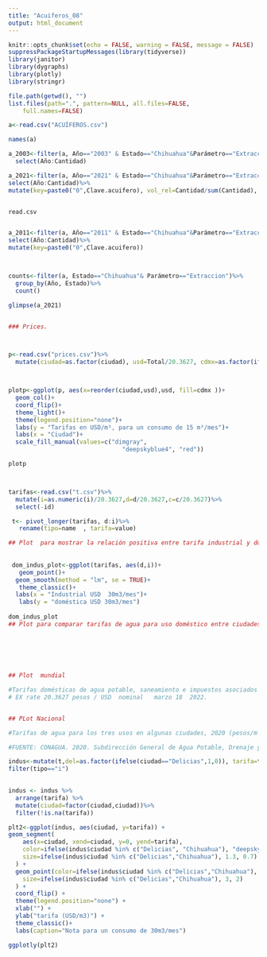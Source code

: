 ```yaml
---
title: "Acuiferos_08"
output: html_document
---
```



```r
knitr::opts_chunk$set(echo = FALSE, warning = FALSE, message = FALSE)
suppressPackageStartupMessages(library(tidyverse))
library(janitor)
library(dygraphs)
library(plotly)
library(stringr)
```


```r
file.path(getwd(), "")
list.files(path=".", pattern=NULL, all.files=FALSE,
    full.names=FALSE)

a<-read.csv("ACUÍFEROS.csv")

names(a)

a_2003<-filter(a, Año=="2003" & Estado=="Chihuahua"&Parámetro=="Extraccion")%>%
  select(Año:Cantidad)

a_2021<-filter(a, Año=="2021" & Estado=="Chihuahua"&Parámetro=="Extraccion")%>%
select(Año:Cantidad)%>%
mutate(key=paste0("0",Clave.acuifero), vol_rel=Cantidad/sum(Cantidad), vol_rel=round(vol_rel,3)*100)


read.csv


a_2011<-filter(a, Año=="2011" & Estado=="Chihuahua"&Parámetro=="Extraccion")%>%
select(Año:Cantidad)%>%
mutate(key=paste0("0",Clave.acuifero))  



counts<-filter(a, Estado=="Chihuahua"& Parámetro=="Extraccion")%>%
  group_by(Año, Estado)%>%
  count()

glimpse(a_2021)



```


```r

### Prices.



p<-read.csv("prices.csv")%>%
  mutate(ciudad=as.factor(ciudad), usd=Total/20.3627, cdmx=as.factor(ifelse(ciudad=="Ciudad de Mexico (Mexico)",1,ifelse(ciudad=="Copenhage (Dinarnarca)",2,0))))



plotp<-ggplot(p, aes(x=reorder(ciudad,usd),usd, fill=cdmx ))+
  geom_col()+
  coord_flip()+
  theme_light()+
  theme(legend.position="none")+ 
  labs(y = "Tarifas en USD/m³, para un consumo de 15 m³/mes")+
  labs(x = "Ciudad")+
  scale_fill_manual(values=c("dimgray",
                                "deepskyblue4", "red"))

plotp



tarifas<-read.csv("t.csv")%>%
  mutate(i=as.numeric(i)/20.3627,d=d/20.3627,c=c/20.3627)%>%
  select(-id)

 t<- pivot_longer(tarifas, d:i)%>%
   rename(tipo=name  , tarifa=value)

## Plot  para mostrar la relación positiva entre tarifa industrial y doméstica. Esta relación demuestra que es posible tomar la representación de tarifas  domésticas entre ciudades en el mundo para comprender que México, tiene un costo bajo del agua.
 
 
 dom_indus_plot<-ggplot(tarifas, aes(d,i))+
   geom_point()+
  geom_smooth(method = "lm", se = TRUE)+
   theme_classic()+
  labs(x = "Industrial USD  30m3/mes")+
   labs(y = "doméstica USD 30m3/mes")
   
dom_indus_plot 
## Plot para comparar tarifas de agua para uso doméstico entre ciudades.
 
 
 
 
 

## Plot  mundial 

#Tarifas domésticas de agua potable, saneamiento e impuestos asociados al servicio en algunas ciudades del mundo, 2015. (tarifas en pesos/m³, para un consumo de 15 m³/mes)
# EX rate 20.3627 pesos / USD  nominal   marzo 18  2022.


## PLot Nacional 

#Tarifas de agua para los tres usos en algunas ciudades, 2020 (pesos/m³)  Nota. Para un consumo de 30m^3/mes.

#FUENTE: CONAGUA. 2020. Subdirección General de Agua Potable, Drenaje y Saneamiento. Gerencia de Fortalecimiento de Organismos Operadores.

```

```r
indus<-mutate(t,del=as.factor(ifelse(ciudad=="Delicias",1,0)), tarifa=tarifa/20.3627)%>%
filter(tipo=="i")
  

indus <- indus %>%
  arrange(tarifa) %>%
  mutate(ciudad=factor(ciudad,ciudad))%>%
  filter(!is.na(tarifa)) 

plt2<-ggplot(indus, aes(ciudad, y=tarifa)) +
geom_segment(
    aes(x=ciudad, xend=ciudad, y=0, yend=tarifa), 
    color=ifelse(indus$ciudad %in% c("Delicias", "Chihuahua"), "deepskyblue4", "grey"), 
    size=ifelse(indus$ciudad %in% c("Delicias","Chihuahua"), 1.3, 0.7)
  ) +
  geom_point(color=ifelse(indus$ciudad %in% c("Delicias","Chihuahua"), "red", "grey"), 
    size=ifelse(indus$ciudad %in% c("Delicias","Chihuahua"), 3, 2)
  ) +
  coord_flip() +
  theme(legend.position="none") +
  xlab("") +
  ylab("tarifa (USD/m3)") +
  theme_classic()+
  labs(caption="Nota para un consumo de 30m3/mes")

ggplotly(plt2)

```

